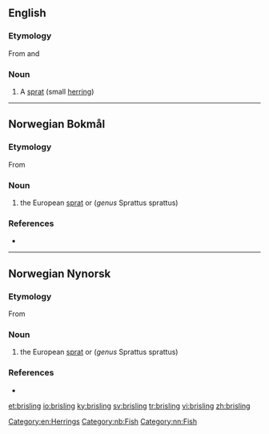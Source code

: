 ==English==

===Etymology===
From {{etyl|no|en}} {{term|brisling|lang=nb}} and {{etyl|da|en}} {{term|brisling|lang=da}}

===Noun===
{{en-noun|brisling|brislings}}

# A [[sprat]] (small [[herring]])

[[Category:en:Herrings]]

----
==Norwegian Bokmål==
{{wikipedia|lang=no}}

===Etymology===
From {{etyl|nds-de|nb}} {{term|bretling|lang=nds-de}}

===Noun===
{{nb-noun-m1}}

# the European [[sprat]] or {{l|en|brisling}} (''genus'' Sprattus sprattus)

===References===
* {{R:The Bokmål Dictionary}}
[[Category:nb:Fish]]

----
==Norwegian Nynorsk==
{{wikipedia|lang=nn}}

===Etymology===
From {{etyl|nds-de|nn}} {{term|bretling|lang=nds-de}}

===Noun===
{{nn-noun-m1}}

# the European [[sprat]] or {{l|en|brisling}} (''genus'' Sprattus sprattus)

===References===
* {{R:The Nynorsk Dictionary}}
[[Category:nn:Fish]]

[[et:brisling]]
[[io:brisling]]
[[ky:brisling]]
[[sv:brisling]]
[[tr:brisling]]
[[vi:brisling]]
[[zh:brisling]]